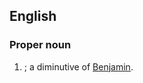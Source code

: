 ==English==

===Proper noun===
{{en-proper noun}}

# {{given name|male}}; a diminutive of [[Benjamin]].